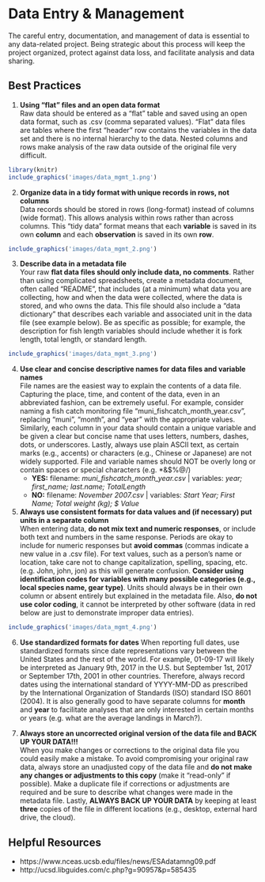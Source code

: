 # Data Entry & Management

The careful entry, documentation, and management of data is essential to any data-related project. Being strategic about this process will keep the project organized, protect against data loss, and facilitate analysis and data sharing.

## Best Practices

1. **Using “flat” files and an open data format**  
Raw data should be entered as a “flat” table and saved using an open data format, such as .csv (comma separated values). “Flat” data files are tables where the first “header” row contains the variables in the data set and there is no internal hierarchy to the data. Nested columns and rows make analysis of the raw data outside of the original file very difficult.

```r
library(knitr)
include_graphics('images/data_mgmt_1.png')
```

2. **Organize data in a tidy format with unique records in rows, not columns**  
Data records should be stored in rows (long-format) instead of columns (wide format). This allows analysis within rows rather than across columns. This “tidy data” format means that each **variable** is saved in its own **column** and each **observation** is saved in its own **row**.

```r
include_graphics('images/data_mgmt_2.png')
```

3. **Describe data in a metadata file**  
Your raw **flat data files should only include data, no comments**. Rather than using complicated spreadsheets, create a metadata document, often called “README”, that includes (at a minimum) what data you are collecting, how and when the data were collected, where the data is stored, and who owns the data. This file should also include a “data dictionary” that describes each variable and associated unit in the data file (see example below). Be as specific as possible; for example, the description for fish length variables should include whether it is fork length, total length, or standard length.

```r
include_graphics('images/data_mgmt_3.png')
```

4. **Use clear and concise descriptive names for data files and variable names**  
File names are the easiest way to explain the contents of a data file. Capturing the place, time, and content of the data, even in an abbreviated fashion, can be extremely useful. For example, consider naming a fish catch monitoring file “muni_fishcatch_month_year.csv”, replacing “muni”, “month”, and “year” with the appropriate values. Similarly, each column in your data should contain a unique variable and be given a clear but concise name that uses letters, numbers, dashes, dots, or underscores. Lastly, always use plain ASCII text, as certain marks (e.g., accents) or characters (e.g., Chinese or Japanese) are not widely supported. File and variable names should NOT be overly long or contain spaces or special characters (e.g. *&$%@/)
    + **YES:** filename: *muni_fishcatch_month_year.csv* | variables: *year; first_name; last.name; TotalLength*
    + **NO:** filename: *November 2007.csv* | variables: *Start Year; First Name; Total weight (kg); $ Value*  
    

5. **Always use consistent formats for data values and (if necessary) put units in a separate column**  
When entering data, **do not mix text and numeric responses**, or include both text and numbers in the same response. Periods are okay to include for numeric responses but **avoid commas** (commas indicate a new value in a .csv file). For text values, such as a person’s name or location, take care not to change capitalization, spelling, spacing, etc. (e.g. John, john, jon) as this will generate confusion. **Consider using identification codes for variables with many possible categories (e.g., local species name, gear type)**. Units should always be in their own column or absent entirely but explained in the metadata file. Also, **do not use color coding**, it cannot be interpreted by other software (data in red below are just to demonstrate improper data entries).

```r
include_graphics('images/data_mgmt_4.png')
```

6. **Use standardized formats for dates**
When reporting full dates, use standardized formats since date representations vary between the United States and the rest of the world. For example, 01-09-17 will likely be interpreted as January 9th, 2017 in the U.S. but September 1st, 2017 or September 17th, 2001 in other countries. Therefore, always record dates using the international standard of YYYY-MM-DD as prescribed by the International Organization of Standards (ISO) standard ISO 8601 (2004). It is also generally good to have separate columns for **month** and **year** to facilitate analyses that are only interested in certain months or years (e.g. what are the average landings in March?).

7. **Always store an uncorrected original version of the data file and BACK UP YOUR DATA!!!**  
When you make changes or corrections to the original data file you could easily make a mistake. To avoid compromising your original raw data, always store an unadjusted copy of the data file and **do not make any changes or adjustments to this copy** (make it “read-only” if possible). Make a duplicate file if corrections or adjustments are required and be sure to describe what changes were made in the metadata file. Lastly, **ALWAYS BACK UP YOUR DATA** by keeping at least **three** copies of the file in different locations (e.g., desktop, external hard drive, the cloud).

## Helpful Resources
+ https://www.nceas.ucsb.edu/files/news/ESAdatamng09.pdf
+ http://ucsd.libguides.com/c.php?g=90957&p=585435